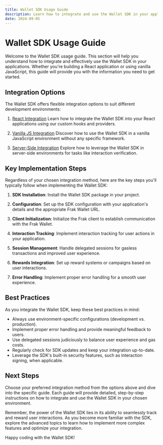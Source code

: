 ```yaml
---
title: Wallet SDK Usage Guide
description: Learn how to integrate and use the Wallet SDK in your applications
date: 2024-09-05
---
```


# Wallet SDK Usage Guide

Welcome to the Wallet SDK usage guide. This section will help you understand how to integrate and effectively use the Wallet SDK in your applications. Whether you're building a React application or using vanilla JavaScript, this guide will provide you with the information you need to get started.

## Integration Options

The Wallet SDK offers flexible integration options to suit different development environments:

1. [React Integration](/wallet-sdk/integration-guide/react)
   Learn how to integrate the Wallet SDK into your React applications using our custom hooks and providers.

2. [Vanilla JS Integration](/wallet-sdk/integration-guide/vanilla-js)
   Discover how to use the Wallet SDK in a vanilla JavaScript environment without any specific framework.

3. [Server-Side Integration](/wallet-sdk/integration-guide/server)
   Explore how to leverage the Wallet SDK in server-side environments for tasks like interaction verification.

## Key Implementation Steps

Regardless of your chosen integration method, here are the key steps you'll typically follow when implementing the Wallet SDK:

1. **SDK Installation**: Install the Wallet SDK package in your project.

2. **Configuration**: Set up the SDK configuration with your application's details and the appropriate Frak Wallet URL.

3. **Client Initialization**: Initialize the Frak client to establish communication with the Frak Wallet.

4. **Interaction Tracking**: Implement interaction tracking for user actions in your application.

5. **Session Management**: Handle delegated sessions for gasless transactions and improved user experience.

6. **Rewards Integration**: Set up reward systems or campaigns based on user interactions.

7. **Error Handling**: Implement proper error handling for a smooth user experience.

## Best Practices

As you integrate the Wallet SDK, keep these best practices in mind:

- Always use environment-specific configurations (development vs. production).
- Implement proper error handling and provide meaningful feedback to users.
- Use delegated sessions judiciously to balance user experience and gas costs.
- Regularly check for SDK updates and keep your integration up-to-date.
- Leverage the SDK's built-in security features, such as interaction signing, when applicable.

## Next Steps

Choose your preferred integration method from the options above and dive into the specific guide. Each guide will provide detailed, step-by-step instructions on how to integrate and use the Wallet SDK in your chosen environment.

Remember, the power of the Wallet SDK lies in its ability to seamlessly track and reward user interactions. As you become more familiar with the SDK, explore the advanced topics to learn how to implement more complex features and optimize your integration.

Happy coding with the Wallet SDK!

